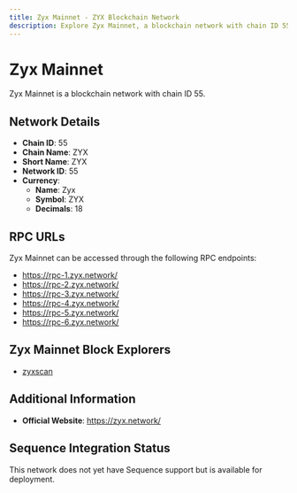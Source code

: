```yaml
--- 
title: Zyx Mainnet - ZYX Blockchain Network
description: Explore Zyx Mainnet, a blockchain network with chain ID 55. Learn about its native currency, Zyx, and how to interact with the network.
---
```


# Zyx Mainnet

Zyx Mainnet is a blockchain network with chain ID 55.

## Network Details

- **Chain ID**: 55
- **Chain Name**: ZYX
- **Short Name**: ZYX
- **Network ID**: 55
- **Currency**: 
  - **Name**: Zyx
  - **Symbol**: ZYX
  - **Decimals**: 18

## RPC URLs

Zyx Mainnet can be accessed through the following RPC endpoints:

- https://rpc-1.zyx.network/
- https://rpc-2.zyx.network/
- https://rpc-3.zyx.network/
- https://rpc-4.zyx.network/
- https://rpc-5.zyx.network/
- https://rpc-6.zyx.network/

## Zyx Mainnet Block Explorers

- [zyxscan](https://zyxscan.com)

## Additional Information

- **Official Website**: https://zyx.network/

## Sequence Integration Status

This network does not yet have Sequence support but is available for deployment.
